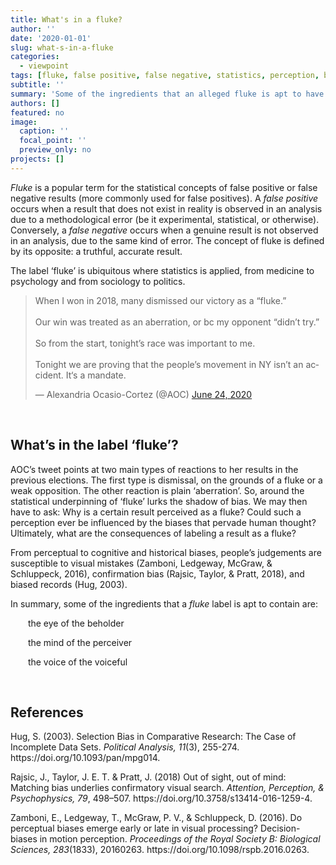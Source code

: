```yaml
---
title: What's in a fluke?
author: ''
date: '2020-01-01'
slug: what-s-in-a-fluke
categories:
  - viewpoint
tags: [fluke, false positive, false negative, statistics, perception, bias]
subtitle: ''
summary: 'Some of the ingredients that an alleged fluke is apt to have are: the eye of the beholder, the mind of the perceiver, the voice of the voiceful.'
authors: []
featured: no
image:
  caption: ''
  focal_point: ''
  preview_only: no
projects: []
---
```



*Fluke* is a popular term for the statistical concepts of false positive or false negative results (more commonly used for false positives). A *false positive* occurs when a result that does not exist in reality is observed in an analysis due to a methodological error (be it experimental, statistical, or otherwise). Conversely, a *false negative* occurs when a genuine result is not observed in an analysis, due to the same kind of error. The concept of fluke is defined by its opposite: a truthful, accurate result.

The label 'fluke' is ubiquitous where statistics is applied, from medicine to psychology and from sociology to politics.

<blockquote class="twitter-tweet"><p lang="en" dir="ltr">When I won in 2018, many dismissed our victory as a “fluke.”<br><br>Our win was treated as an aberration, or bc my opponent “didn’t try.”<br><br>So from the start, tonight’s race was important to me.<br><br>Tonight we are proving that the people’s movement in NY isn’t an accident. It‘s a mandate.</p>&mdash; Alexandria Ocasio-Cortez (@AOC) <a href="https://twitter.com/AOC/status/1275618050134474761?ref_src=twsrc%5Etfw">June 24, 2020</a></blockquote> <script async src="https://platform.twitter.com/widgets.js" charset="utf-8"></script>

<br>

## What's in the label 'fluke'?

AOC's tweet points at two main types of reactions to her results in the previous elections. The first type is dismissal, on the grounds of a fluke or a weak opposition. The other reaction is plain 'aberration'. So, around the statistical underpinning of 'fluke' lurks the shadow of bias. We may then have to ask: Why is a certain result perceived as a fluke? Could such a perception ever be influenced by the biases that pervade human thought? Ultimately, what are the consequences of labeling a result as a fluke?

From perceptual to cognitive and historical biases, people's judgements  are susceptible to visual mistakes (Zamboni, Ledgeway, McGraw, & Schluppeck, 2016), confirmation bias (Rajsic, Taylor, & Pratt, 2018), and biased records (Hug, 2003).

In summary, some of the ingredients that a *fluke* label is apt to contain are:

<div style = 'padding-left: 20px;'>

<i class="fas fa-eye"></i> &nbsp; the eye of the beholder

<i class="fas fa-brain"></i> &nbsp; the mind of the perceiver

<i class="fas fa-bullhorn"></i> &nbsp; the voice of the voiceful

</div>

<br>

## References

Hug, S. (2003). Selection Bias in Comparative Research: The Case of Incomplete Data Sets. *Political Analysis, 11*(3), 255-274. https://doi.org/10.1093/pan/mpg014.

Rajsic, J., Taylor, J. E. T. & Pratt, J. (2018) Out of sight, out of mind: Matching bias underlies confirmatory visual search. *Attention, Perception, & Psychophysics, 79*, 498–507. https://doi.org/10.3758/s13414-016-1259-4.

Zamboni, E., Ledgeway, T., McGraw, P. V., & Schluppeck, D. (2016). Do perceptual biases emerge early or late in visual processing? Decision-biases in motion perception. *Proceedings of the Royal Society B: Biological Sciences, 283*(1833), 20160263. https://doi.org/10.1098/rspb.2016.0263.

<br>
